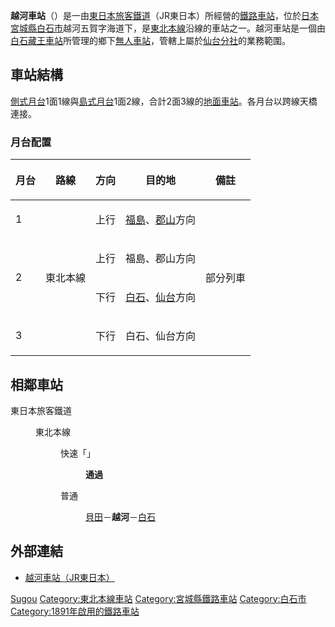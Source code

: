 {{NoteTA|1 = zh:越河車站; zh-cn:越河站; zh-tw:越河車站; zh-hk:越河站; }}
{{日本車站資訊
|公司色 = green
|文字色 =
|站名 = 越河站
|圖片 = JREast-Tohoku-main-line-Kosugo-station-building-20140814-103402.jpg
|pxl =
|圖片說明 = 站舍（2014年8月14日）
|日文原名 = 越河
|平假名 = こすごう
|羅馬拼音 = Kosugō
|電報略號 = コス
|前一站 = [[貝田站|貝田]]
|前一站距離 = 3.7
|後一站距離 = 8.2
|後一站 = [[白石站_(宮城縣)|白石]]
|所屬公司 = [[東日本旅客鐵道|東日本旅客鐵道]]（JR東日本）
|所屬路線 = {{Color|mediumseagreen|■}}[[東北本線|東北本線]]
|距離 = 298.6
|起點站 = [[東京站|東京]]
|所在地 = [[宮城縣|宮城縣]][[白石市|白石市]]越河五賀字海道下1
|車站構造 = [[地面車站|地面車站]]
|月台配置 = 2面3線
|啟用年月日 = 1891年（[[明治|明治]]24年）1月12日
|乘客人數 =
|統計年度 =
|備註 = [[無人站|無人站]]（設有自動售票機）
}}
'''越河車站'''（{{jpn|j=越河駅|hg=こすごうえき|rm=Kosugō eki|f=y}}）是一由[[東日本旅客鐵道|東日本旅客鐵道]]（JR東日本）所經營的[[鐵路車站|鐵路車站]]，位於[[日本|日本]][[宮城縣|宮城縣]][[白石市|白石市]]越河五賀字海道下，是[[東北本線|東北本線]]沿線的車站之一。越河車站是一個由[[白石藏王車站|白石藏王車站]]所管理的鄉下[[無人車站|無人車站]]，管轄上屬於[[東日本旅客鐵道仙台分社|仙台分社]]的業務範圍。

== 車站結構 ==
[[側式月台|側式月台]]1面1線與[[島式月台|島式月台]]1面2線，合計2面3線的[[地面車站|地面車站]]。各月台以跨線天橋連接。
=== 月台配置 ===
{| rules="rows" class="wikitable"
!月台<!-- 事業者側による呼称 --->!!路線!!方向!!目的地!!備註
|-
! 1
|rowspan=4|{{Color|mediumseagreen|■}}東北本線
| style="text-align:center" | 上行
|[[福島站_(福島縣)|福島]]、[[郡山站_(福島縣)|郡山]]方向
| 
|-
!rowspan=2| 2
| style="text-align:center" | 上行
|福島、郡山方向
|rowspan=2|部分列車
|-
| style="text-align:center" | 下行
|[[白石站_(宮城縣)|白石]]、[[仙台站|仙台]]方向
|-
! 3
| style="text-align:center" | 下行
|白石、仙台方向
| 
|}
== 相鄰車站 ==
; 東日本旅客鐵道
: {{Color|mediumseagreen|■}}東北本線
:: {{Color|red|□}}快速「{{link-ja|仙台城市快速|仙台シティラビット}}」
::: '''通過'''
:: {{Color|gray|■}}普通
::: [[貝田站|貝田]]－'''越河'''－[[白石站_(宮城縣)|白石]]
== 外部連結 ==
* {{ja}}[http://www.jreast.co.jp/estation/station/info.aspx?StationCd=690 越河車站（JR東日本）] {{Wayback|url=http://www.jreast.co.jp/estation/station/info.aspx?StationCd=690 |date=20070930203008 }}

{{東北本線}}

{{japan-rail-stub}}

{{DEFAULTSORT:Kosugo}}
[[Category:日本鐵路車站_Ko|Sugou]]
[[Category:東北本線車站|Category:東北本線車站]]
[[Category:宮城縣鐵路車站|Category:宮城縣鐵路車站]]
[[Category:白石市|Category:白石市]]
[[Category:1891年啟用的鐵路車站|Category:1891年啟用的鐵路車站]]